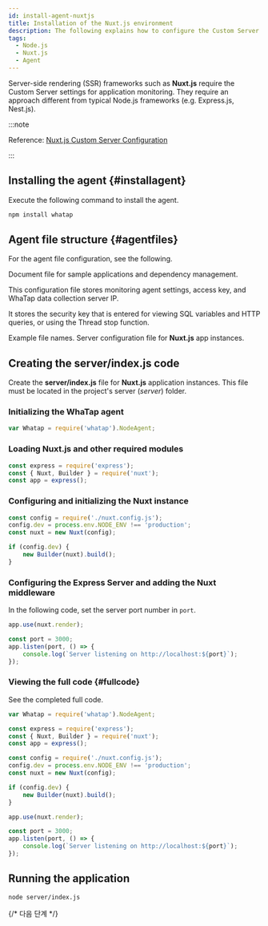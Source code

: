 ```yaml
---
id: install-agent-nuxtjs
title: Installation of the Nuxt.js environment
description: The following explains how to configure the Custom Server for monitoring the Node.js applications in the server-side rendering (SSR) framework such as Nuxt.js.
tags:
  - Node.js
  - Nuxt.js
  - Agent
---
```


Server-side rendering (SSR) frameworks such as **Nuxt.js** require the Custom Server settings for application monitoring. They require an approach different from typical Node.js frameworks (e.g. Express.js, Nest.js).

:::note

Reference: [Nuxt.js Custom Server Configuration](https://v2.nuxt.com/docs/configuration-glossary/configuration-dev/)

:::

## Installing the agent {#installagent}

Execute the following command to install the agent.

```bash title="BASH"
npm install whatap
```

## Agent file structure {#agentfiles}

For the agent file configuration, see the following.

<Filetree name="whatap">

<FiletreeItem name="package.json" type="file">Document file for sample applications and dependency management.</FiletreeItem>

<FiletreeItem name="whatap.conf" type="file">This configuration file stores monitoring agent settings, access key, and WhaTap data collection server IP.</FiletreeItem>

<FiletreeItem name="security.conf (or paramkey.txt)" type="file">It stores the security key that is entered for viewing SQL variables and HTTP queries, or using the Thread stop function.</FiletreeItem>

<FiletreeItem name="server.js / index.js" type="file">Example file names. Server configuration file for **Nuxt.js** app instances.</FiletreeItem>

</Filetree>

## Creating the server/index.js code

Create the **server/index.js** file for **Nuxt.js** application instances. This file must be located in the project's server (_server_) folder.

### Initializing the WhaTap agent

```javascript title="server/index.js"
var Whatap = require('whatap').NodeAgent;
```

### Loading Nuxt.js and other required modules

```javascript title="server/index.js"
const express = require('express');
const { Nuxt, Builder } = require('nuxt');
const app = express();
```

### Configuring and initializing the Nuxt instance

```javascript title="server/index.js"
const config = require('./nuxt.config.js');
config.dev = process.env.NODE_ENV !== 'production';
const nuxt = new Nuxt(config);

if (config.dev) {
    new Builder(nuxt).build();
}
```

### Configuring the Express Server and adding the Nuxt middleware

In the following code, set the server port number in `port`.

```javascript title="server/index.js"
app.use(nuxt.render);

const port = 3000;
app.listen(port, () => {
    console.log(`Server listening on http://localhost:${port}`);
});
```

### Viewing the full code {#fullcode}

See the completed full code.

```javascript title="server/index.js"
var Whatap = require('whatap').NodeAgent;

const express = require('express');
const { Nuxt, Builder } = require('nuxt');
const app = express();

const config = require('./nuxt.config.js');
config.dev = process.env.NODE_ENV !== 'production';
const nuxt = new Nuxt(config);

if (config.dev) {
    new Builder(nuxt).build();
}

app.use(nuxt.render);

const port = 3000;
app.listen(port, () => {
    console.log(`Server listening on http://localhost:${port}`);
});
```

## Running the application

```bash title="SH"
node server/index.js
```

{/* 다음 단계 */}

<Apminstallnextstep />

